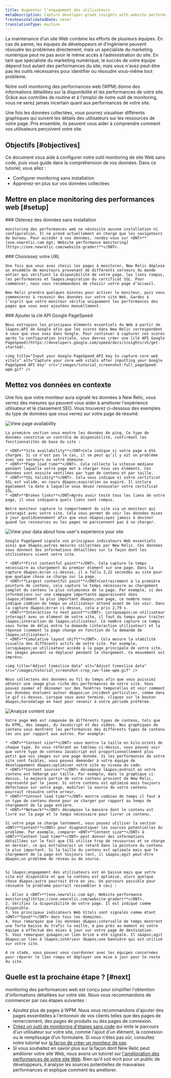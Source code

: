 ```yaml
---
title: Augmenter l’engagement des utilisateurs
metaDescription: Capture developer-grade insights with website performance monitoring (WPM) so you can make data-informed improvements to your site.
freshnessValidatedDate: never
translationType: machine
---
```


La maintenance d’un site Web combine les efforts de plusieurs équipes. En cas de panne, les équipes de développeurs et d’ingénierie peuvent résoudre les problèmes directement, mais un spécialiste du marketing numérique peut ne pas avoir le même accès à l’administration du site. En tant que spécialiste du marketing numérique, le succès de votre équipe dépend tout autant des performances du site, mais vous n&apos;avez peut-être pas les outils nécessaires pour identifier ou résoudre vous-même tout problème.

Notre outil monitoring des performances web (WPM) donne des informations détaillées sur la disponibilité et les performances de votre site. Grâce aux contrôles de routine et <InlinePopover type="alerts" />à l&apos;emploi de notre outil de monitoring, vous ne serez jamais incertain quant aux performances de votre site.

<img title="Your WPM page" alt="" src="/images/tutorial_screenshot-crop2_full-wpm.webp" />

<figcaption>
  Une fois les données collectées, vous pourrez visualiser différents graphiques qui suivent les détails des utilisateurs sur les ressources de votre page. Pris ensemble, ils peuvent vous aider à comprendre comment vos utilisateurs perçoivent votre site.
</figcaption>

## Objectifs [#objectives]

Ce document vous aide à configurer notre outil monitoring de site Web sans code, puis vous guide dans la compréhension de vos données. Dans ce tutoriel, vous allez :

* Configurer monitoring sans installation
* Apprenez-en plus sur vos données collectées

## Mettre en place monitoring des performances web [#setup]

<Steps>
  <Step>
    ### Obtenez des données sans installation

    monitoring des performances web ne nécessite aucune installation ni configuration. Il ne prend actuellement en charge que les navigateurs de bureau. Pour accéder à vos données, rendez-vous sur <DNT>**[one.newrelic.com &gt; Website performance monitoring](https://one.newrelic.com/website-grader)**</DNT>.
  </Step>

  <Step>
    ### Choisissez votre URL

    Une fois que vous avez choisi les pages à monitorer, New Relic déploie un ensemble de moniteurs provenant de différents serveurs du monde entier qui vérifient la disponibilité de votre page, les liens rompus, les performances et l&apos;expiration du certificat SSL. Pour commencer, nous vous recommandons de choisir votre page d’accueil.

    New Relic prendra quelques minutes pour activer le moniteur, puis vous commencerez à recevoir des données sur votre site Web. Gardez à l’esprit que votre moniteur vérifie uniquement les performances des pages que vous avez ajoutées manuellement.
  </Step>

  <Step>
    ### Ajouter la clé API Google PageSpeed

    Nous extrayons les principaux éléments essentiels du Web à partir de l&apos;API de Google afin que les scores dans New Relic correspondent à ceux que vous avez dans Google. Pour continuer à capturer ces scores après la configuration initiale, vous devrez créer une [clé API Google PageSpeed](https://developers.google.com/speed/docs/insights/v5/get-started).

    <img title="Input your Google PageSpeed API key to capture core web vitals" alt="Capture your core web vitals after inputting your Google PageSpeed API key" src="/images/tutorial_screenshot-full_pageSpeed-wpm.gif" />
  </Step>
</Steps>

## Mettez vos données en contexte

Une fois que votre moniteur aura signalé les données à New Relic, vous verrez des mesures qui peuvent vous aider à améliorer l&apos;expérience utilisateur et le classement SEO. Vous trouverez ci-dessous des exemples du type de données que vous verrez sur votre page de résumé.

<CollapserGroup>
  <Collapser id="ping" title="Vérifier la disponibilité de la page">
    <img title="View your page availability" alt="View page availability" src="/images/tutorial_screenshot-crop_ping-wpm.webp" />

    La première section vous montre les données de ping. Ce type de données constitue un contrôle de disponibilité, confirmant les fonctionnalités de base du site :

    * <DNT>**Site availability**</DNT>Cela indique si votre page a été chargée. Si ce n’est pas le cas, il se peut qu’il y ait un problème avec vos serveurs ou votre domaine.
    * <DNT>**Page load time**</DNT>. Cela collecte la vitesse médiane pendant laquelle votre page met à charger tous ses éléments. Ces données sont ensuite ventilées par type de contenu et par taille.
    * <DNT>**SSL Validity**</DNT>. Cela vous indique si votre certificat SSL est valide, en cours d&apos;expiration ou expiré. Il inclura également la date à laquelle vous devez renouveler votre certificat SSL.
    * <DNT>**Broken links**</DNT>Après avoir testé tous les liens de votre page, il vous indiquera quels liens sont rompus.

    Notre moniteur capture le comportement du site via un moniteur qui interagit avec votre site. Cela vous permet de voir les données mises à jour quotidiennement afin que vous n&apos;ayez jamais à deviner quand les ressources ou les pages ne parviennent pas à se charger.
  </Collapser>

  <Collapser id="track-user-experience" title="Suivre l'expérience utilisateur">
    <img title="View user experience" alt="View your data about how user's experience your site" src="/images/tutorial_screenshot-crop_cwv-wpm.webp" />

    Google PageSpeed signale vos principaux indicateurs Web essentiels ainsi que d&apos;autres mesures collectées par New Relic. Ces données vous donnent des informations détaillées sur la façon dont les utilisateurs vivent votre site.

    * <DNT>**First contentful paint**</DNT>. Cela capture le temps nécessaire au chargement du premier élément sur une page. Dans la capture d&apos;écran ci-dessus, il a fallu 3,22 secondes au site pour que quelque chose se charge sur la page.
    * <DNT>**Largest contentful paint**</DNT>Contrairement à la première peinture de contenu, cela capture le temps nécessaire au chargement complet du contenu le plus volumineux de la page. Par exemple, si des informations sur une campagne importante apparaissent dans l&apos;élément le plus important d&apos;une page, ce nombre nous indique combien de temps un utilisateur attend avant de les voir. Dans la capture d&apos;écran ci-dessus, cela a pris 2,79 s.
    * <DNT>**Interaction to next paint**</DNT>. Lorsqu&apos;un utilisateur interagit avec un élément de votre site, il faut du temps pour traiter l&apos;interaction de l&apos;utilisateur. Ce nombre capture ce temps sous forme de délai entre la demande (interaction utilisateur) et la réponse (comment la page change en fonction de la demande de l&apos;utilisateur).
    * <DNT>**Cumulative layout shift**</DNT>. Cela mesure la stabilité visuelle des différents actifs de votre site. Par exemple, lorsqu&apos;un utilisateur accède à la page principale de votre site, les images peuvent se déplacer pendant le chargement. Ce mouvement est imprévu.

    <img title="Adjust timeslice data" alt="Adjust timeslice data" src="/images/tutorial_screenshot-crop_cwv-time-wpm.gif" />

    Nous collectons des données au fil du temps afin que vous puissiez obtenir une image plus riche des performances de votre site. Vous pouvez zoomer et dézoomer sur des fenêtres temporelles et voir comment vos données évoluent autour d&apos;un incident particulier, comme dans le gif ci-dessus. Lorsque vous avez terminé, cliquez sur le bouton d&apos;horodatage en haut pour revenir à votre période préférée.
  </Collapser>

  <Collapser id="content" title="Comparez la taille du contenu, les temps de chargement et les sources">
    <img title="Analyze content size" alt="Analyze content size" src="/images/tutorial_screenshot-crop_content-wpm.webp" />

    Votre page Web est composée de différents types de contenu, tels que du HTML, des images, du JavaScript et des vidéos. Nos graphiques de contenu vous montrent les performances des différents types de contenu les uns par rapport aux autres. Par exemple:

    * <DNT>**Content size**</DNT> vous montre la taille en kilo-octets de chaque type. En vous référant au tableau ci-dessus, vous pouvez voir que votre type de contenu JavaScript est proportionnellement plus petit que vos images sur une page donnée. Si les performances de votre site sont faibles, vous pouvez demander à votre équipe de développement d&apos;optimiser votre site au niveau du code.
    * <DNT>**Content sources**</DNT> décompose l&apos;endroit où votre contenu est hébergé par taille. Par exemple, dans le graphique ci-dessus, la majeure partie de votre contenu provient de New Relic, représenté par le jaune. Si votre contenu est optimisé mais toujours défectueux sur votre page, modifier la source de votre contenu pourrait résoudre cette erreur.
    * <DNT>**Content load time**</DNT> montre combien de temps il faut à un type de contenu donné pour se charger par rapport au temps de chargement de la page entière.
    * <DNT>**Network**</DNT> décompose la manière dont le contenu est livré sur la page et le temps nécessaire pour livrer ce contenu.

    Si votre page se charge lentement, vous pouvez utiliser la section <DNT>**Content**</DNT> pour diagnostiquer les sources potentielles du problème. Par exemple, comparer <DNT>**Content size**</DNT> à <DNT>**Content load time**</DNT> peut donner des informations détaillées sur le fait que CSS utilise trop de ressources et se charge en dernier, ce qui entraînerait un retard dans la peinture du contenu le plus important. Si la taille du contenu est optimale mais que le chargement de la page est toujours lent, il s&apos;agit peut-être d&apos;un problème de réseau ou de source.
  </Collapser>

  <Collapser id="geo" title="Réparer les liens brisés">
    <img title="Your page's broken links" alt="" src="/images/tutorial_screenshot-crop_broken-links-wpm.webp" />

    Si l&apos;engagement des utilisateurs est en baisse mais que votre site est disponible et que le contenu est optimisé, alors quelque chose d&apos;autre pourrait être en jeu. Un parcours possible pour résoudre le problème pourrait ressembler à ceci :

    1. Allez à <DNT>**[one.newrelic.com &gt; Website performance monitoring](https://one.newrelic.com/website-grader)**</DNT>.
    2. Vérifiez la disponibilité de votre page. Il est indiqué comme disponible.
    3. Vos principaux indicateurs Web Vitals sont signalés comme étant <DNT>**Good**</DNT> dans tous les domaines.
    4. Vous remarquez que les données d&apos;intervalle de temps montrent une forte baisse du trafic la veille, à peu près au moment où votre équipe a effectué des mises à jour sur votre page de destination.
    5. Vous remarquez qu&apos;un lien brisé a été signalé. Il s&apos;agit d&apos;un lien à l&apos;intérieur d&apos;une bannière qui est utilisé sur votre site.

    À ce stade, vous pouvez vous coordonner avec les équipes concernées pour réparer le lien rompu et déployer une mise à jour pour le reste du site.
  </Collapser>
</CollapserGroup>

## Quelle est la prochaine étape ? [#next]

monitoring des performances web est conçu pour simplifier l&apos;obtention d&apos;informations détaillées sur votre site. Nous vous recommandons de commencer par ces étapes suivantes :

* Ajoutez plus de pages à WPM. Nous vous recommandons d&apos;ajouter des pages essentielles à l&apos;entonnoir de vos clients telles que des pages de remerciement, des pages de produits ou des pages de connexion.
* [Créez un outil de monitoring d&apos;étapes sans code](https://one.newrelic.com/synthetics/monitor-create) qui imite le parcours d&apos;un utilisateur sur votre site, comme l&apos;ajout d&apos;un élément, la connexion ou le remplissage d&apos;un formulaire. Si vous n&apos;êtes pas sûr, consultez notre tutoriel sur [la façon de créer un moniteur de pas](/docs/synthetics/synthetic-monitoring/getting-started/get-started-synthetic-monitoring/#step).
* Si vous souhaitez en savoir plus sur la façon dont New Relic peut améliorer votre site Web, nous avons un tutoriel sur [l&apos;amélioration des performances de votre site Web](/docs/journey-performance/improve-website-performance). Bien qu&apos;il soit écrit pour un public de développeurs, il analyse les sources potentielles de mauvaises performances et explique comment les améliorer.